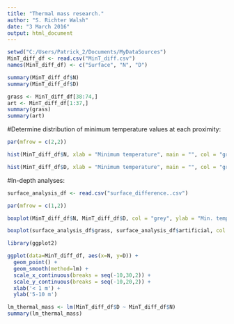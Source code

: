 ---
title: "Thermal mass research."
author: "S. Richter Walsh"
date: "3 March 2016"
output: html_document
---


```{r}
setwd("C:/Users/Patrick_2/Documents/MyDataSources")
MinT_diff_df <- read.csv("MinT_diff.csv")
names(MinT_diff_df) <- c("Surface", "N", "D")

summary(MinT_diff_df$N)
summary(MinT_diff_df$D)

grass <- MinT_diff_df[38:74,]
art <- MinT_diff_df[1:37,]
summary(grass)
summary(art)
```

#Determine distribution of minimum temperature values at each proximity:

```{r}
par(mfrow = c(2,2))

hist(MinT_diff_df$N, xlab = "Minimum temperature", main = "", col = "grey")

hist(MinT_diff_df$D, xlab = "Minimum temperature", main = "", col = "grey")
```

#In-depth analyses:

```{r}
surface_analysis_df <- read.csv("surface_difference..csv")

par(mfrow = c(1,2))

boxplot(MinT_diff_df$N, MinT_diff_df$D, col = "grey", ylab = "Min. temperature", xlab = "Proximity", names = c(" < 1m", "5-10m"), cex.axis = 0.8, pch = 20)

boxplot(surface_analysis_df$grass, surface_analysis_df$artificial, col = "grey", ylab = "Min. temperature", xlab = "Surface", names = c("Grass", "Artificial"), cex.axis = 0.8, pch = 20)

library(ggplot2)

ggplot(data=MinT_diff_df, aes(x=N, y=D)) + 
  geom_point() + 
  geom_smooth(method=lm) +
  scale_x_continuous(breaks = seq(-10,30,2)) + 
  scale_y_continuous(breaks = seq(-10,20,2)) +
  xlab('< 1 m') + 
  ylab('5-10 m')

lm_thermal_mass <- lm(MinT_diff_df$D ~ MinT_diff_df$N)
summary(lm_thermal_mass)
```

